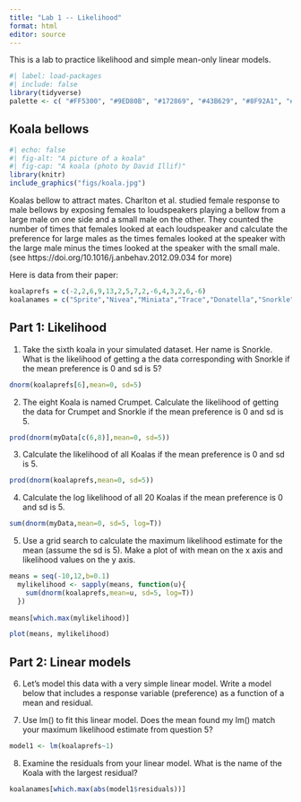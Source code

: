 ```yaml
---
title: "Lab 1 -- Likelihood"
format: html
editor: source
---
```


This is a lab to practice likelihood and simple mean-only linear models.


```r
#| label: load-packages
#| include: false
library(tidyverse)
palette <- c( "#FF5300", "#9ED80B", "#172869", "#43B629", "#8F92A1", "#1BB6AF")
```

## Koala bellows

```r
#| echo: false
#| fig-alt: "A picture of a koala"
#| fig-cap: "A koala (photo by David Illif)" 
library(knitr)
include_graphics("figs/koala.jpg")
```


Koalas bellow to attract mates. Charlton et al. studied female response to male bellows by exposing females to loudspeakers playing a bellow from a large male on one side and a small male on the other. They counted the number of times that females looked at each loudspeaker and calculate the preference for large males as the times females looked at the speaker with the large male minus the times looked at the speaker with the small male. (see https://doi.org/10.1016/j.anbehav.2012.09.034 for more)


Here is data from their paper:

```r
koalaprefs = c(-2,2,6,9,13,2,5,7,2,-6,4,3,2,6,-6)
koalanames = c("Sprite","Nivea","Miniata","Trace","Donatella","Snorkle","Theresa","Crumpet","Yulara","Kat","Crumble","Chassis","Eeyore","Violet","Paddle","mel")
```

## Part 1: Likelihood

1. Take the sixth  koala in your simulated dataset. Her name is Snorkle. What is the likelihood of getting a the data corresponding with Snorkle if the mean preference is 0 and sd is 5?

```r
dnorm(koalaprefs[6],mean=0, sd=5)
```

2. The eight Koala is named Crumpet. Calculate the likelihood of getting the data for Crumpet and Snorkle if the mean preference is 0 and sd is 5.
```r

prod(dnorm(myData[c(6,8)],mean=0, sd=5))
```


3. Calculate the likelihood of all Koalas if the mean preference is 0 and sd is 5.
```r

prod(dnorm(koalaprefs,mean=0, sd=5))
```

4. Calculate the log likelihood of all 20 Koalas if the mean preference is 0 and sd is 5.
```r
sum(dnorm(myData,mean=0, sd=5, log=T))

```

5. Use a grid search to calculate the maximum likelihood estimate for the mean (assume the sd is 5). Make a plot of with mean on the x axis and likelihood values on the y axis. 
```r
means = seq(-10,12,b=0.1)
  mylikelihood <- sapply(means, function(u){
    sum(dnorm(koalaprefs,mean=u, sd=5, log=T))
  })
  
means[which.max(mylikelihood)]

plot(means, mylikelihood)  
```

## Part 2: Linear models

6. Let's model this data with a very simple linear model. Write a model below that includes a response variable (preference) as a function of a mean and residual.

7. Use lm() to fit this linear model. Does the mean found my lm() match your maximum likelihood estimate from question 5?
```r
model1 <- lm(koalaprefs~1)


```


8. Examine the residuals from your linear model. What is the name of the Koala with the largest residual?
```r
koalanames[which.max(abs(model1$residuals))]
```